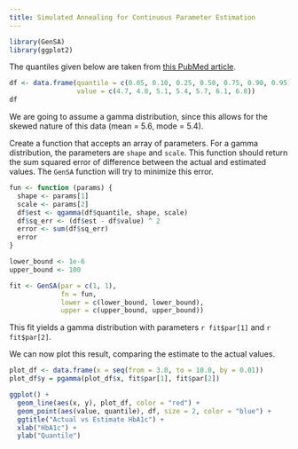 ```yaml
---
title: Simulated Annealing for Continuous Parameter Estimation
---
```


```r
library(GenSA)
library(ggplot2)
```

The quantiles given below are taken from [this PubMed article](https://www.ncbi.nlm.nih.gov/pmc/articles/PMC3946694/).

```r
df <- data.frame(quantile = c(0.05, 0.10, 0.25, 0.50, 0.75, 0.90, 0.95),
                 value = c(4.7, 4.8, 5.1, 5.4, 5.7, 6.1, 6.8))
df
```

We are going to assume a gamma distribution, since this allows for the skewed nature of this data (mean = 5.6, mode = 5.4).

Create a function that accepts an array of parameters. For a gamma distribution, the parameters are `shape` and `scale`. This function should return the sum squared error of difference between the actual and estimated values. The `GenSA` function will try to minimize this error.

```r
fun <- function (params) {
  shape <- params[1]
  scale <- params[2]
  df$est <- qgamma(df$quantile, shape, scale)
  df$sq_err <- (df$est - df$value) ^ 2
  error <- sum(df$sq_err)
  error
}
```

```r
lower_bound <- 1e-6
upper_bound <- 100

fit <- GenSA(par = c(1, 1), 
             fn = fun, 
             lower = c(lower_bound, lower_bound), 
             upper = c(upper_bound, upper_bound))
```

This fit yields a gamma distribution with parameters `r fit$par[1]` and `r fit$par[2]`.

We can now plot this result, comparing the estimate to the actual values.

```r
plot_df <- data.frame(x = seq(from = 3.0, to = 10.0, by = 0.01))
plot_df$y = pgamma(plot_df$x, fit$par[1], fit$par[2])

ggplot() +
  geom_line(aes(x, y), plot_df, color = "red") +
  geom_point(aes(value, quantile), df, size = 2, color = "blue") +
  ggtitle("Actual vs Estimate HbA1c") + 
  xlab("HbA1c") +
  ylab("Quantile")
```
